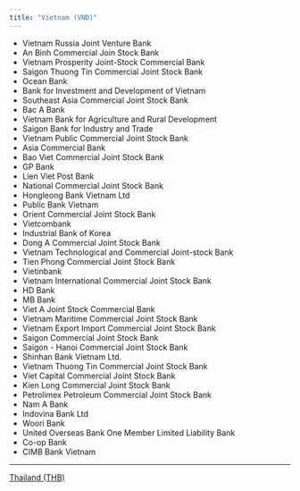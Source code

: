 ```yaml
---
title: "Vietnam (VND)"
---
```


* Vietnam Russia Joint Venture Bank
* An Binh Commercial Join Stock Bank
* Vietnam Prosperity Joint-Stock Commercial Bank
* Saigon Thuong Tin Commercial Joint Stock Bank
* Ocean Bank
* Bank for Investment and Development of Vietnam
* Southeast Asia Commercial Joint Stock Bank
* Bac A Bank
* Vietnam Bank for Agriculture and Rural Development
* Saigon Bank for Industry and Trade
* Vietnam Public Commercial Joint Stock Bank
* Asia Commercial Bank
* Bao Viet Commercial Joint Stock Bank
* GP Bank
* Lien Viet Post Bank
* National Commercial Joint Stock Bank
* Hongleong Bank Vietnam Ltd
* Public Bank Vietnam
* Orient Commercial Joint Stock Bank
* Vietcombank
* Industrial Bank of Korea
* Dong A Commercial Joint Stock Bank
* Vietnam Technological and Commercial Joint-stock Bank
* Tien Phong Commercial Joint Stock Bank
* Vietinbank
* Vietnam International Commercial Joint Stock Bank
* HD Bank
* MB Bank
* Viet A Joint Stock Commercial Bank
* Vietnam Maritime Commercial Joint Stock Bank
* Vietnam Export Import Commercial Joint Stock Bank
* Saigon Commercial Joint Stock Bank
* Saigon - Hanoi Commercial Joint Stock Bank
* Shinhan Bank Vietnam Ltd.
* Vietnam Thuong Tin Commercial Joint Stock Bank
* Viet Capital Commercial Joint Stock Bank
* Kien Long Commercial Joint Stock Bank
* Petrolimex Petroleum Commercial Joint Stock Bank
* Nam A Bank
* Indovina Bank Ltd
* Woori Bank
* United Overseas Bank One Member Limited Liability Bank
* Co-op Bank
* CIMB Bank Vietnam

***

[Thailand (THB)](/docs/thailand-thb)
